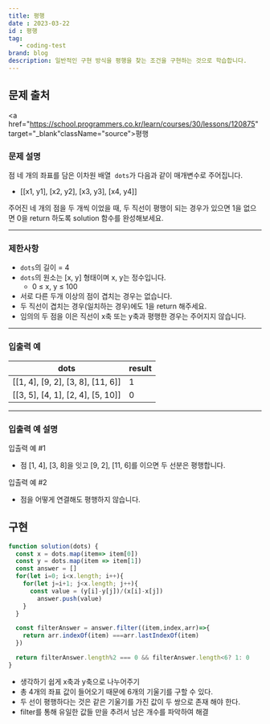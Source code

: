 ---
title: 평행
date : 2023-03-22
id : 평행
tag: 
   - coding-test
brand: blog
description: 일반적인 구현 방식을 평행을 찾는 조건을 구현하는 것으로 학습합니다.
---

## 문제 출처
<a href="https://school.programmers.co.kr/learn/courses/30/lessons/120875" target="_blank"className="source">평행</a>

### **문제 설명**

점 네 개의 좌표를 담은 이차원 배열  `dots`가 다음과 같이 매개변수로 주어집니다.

- [[x1, y1], [x2, y2], [x3, y3], [x4, y4]]

주어진 네 개의 점을 두 개씩 이었을 때, 두 직선이 평행이 되는 경우가 있으면 1을 없으면 0을 return 하도록 solution 함수를 완성해보세요.

---

### 제한사항

- `dots`의 길이 = 4
- `dots`의 원소는 [x, y] 형태이며 x, y는 정수입니다.
    - 0 ≤ x, y ≤ 100
- 서로 다른 두개 이상의 점이 겹치는 경우는 없습니다.
- 두 직선이 겹치는 경우(일치하는 경우)에도 1을 return 해주세요.
- 임의의 두 점을 이은 직선이 x축 또는 y축과 평행한 경우는 주어지지 않습니다.

---

### 입출력 예

| dots | result |
| --- | --- |
| [[1, 4], [9, 2], [3, 8], [11, 6]] | 1 |
| [[3, 5], [4, 1], [2, 4], [5, 10]] | 0 |

---

### 입출력 예 설명

입출력 예 #1

- 점 [1, 4], [3, 8]을 잇고 [9, 2], [11, 6]를 이으면 두 선분은 평행합니다.

입출력 예 #2

- 점을 어떻게 연결해도 평행하지 않습니다.


## 구현

```jsx
function solution(dots) {
  const x = dots.map(item=> item[0])
  const y = dots.map(item => item[1])
  const answer = []
  for(let i=0; i<x.length; i++){
    for(let j=i+1; j<x.length; j++){
      const value = (y[i]-y[j])/(x[i]-x[j])
        answer.push(value)
    }
  } 

  const filterAnswer = answer.filter((item,index,arr)=>{
    return arr.indexOf(item) ===arr.lastIndexOf(item) 
  })

  return filterAnswer.length%2 === 0 && filterAnswer.length<6? 1: 0
}
```

- 생각하기 쉽게 x축과 y축으로 나누어주기
- 총 4개의 좌표 값이 들어오기 때문에 6개의 기울기를 구할 수 있다.
- 두 선이 평행하다는 것은 같은 기울기를 가진 값이 두 쌍으로 존재 해야 한다.
- filter를 통해 유일한 값들 만을 추려서 남은 개수를 파악하여 해결